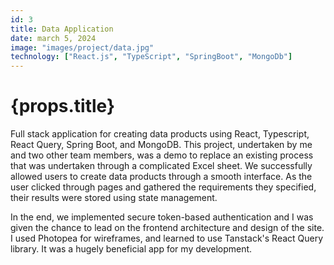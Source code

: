 ---
id: 3
title: Data Application
date: march 5, 2024
image: "images/project/data.jpg"
technology: ["React.js", "TypeScript", "SpringBoot", "MongoDb"]
---

# {props.title}

Full stack application for creating data products using React, Typescript, React Query, Spring Boot, and MongoDB. This project, undertaken by me and two other team members, was a demo to replace an existing process that was undertaken through a complicated Excel sheet. We successfully allowed users to create data products through a smooth interface. As the user clicked through pages and gathered the requirements they specified, their results were stored using state management.

In the end, we implemented secure token-based authentication and I was given the chance to lead on the frontend architecture and design of the site. I used Photopea for wireframes, and learned to use Tanstack's React Query library. It was a hugely beneficial app for my development.
